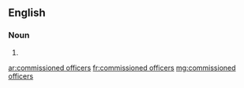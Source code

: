 ==English==

===Noun===
{{head|en}}

# {{plural of|commissioned officer}}

[[ar:commissioned officers]]
[[fr:commissioned officers]]
[[mg:commissioned officers]]